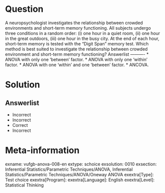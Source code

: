 Question
========

A neuropsychologist investigates the relationship between crowded environments and short-term memory functioning. All subjects undergo three conditions in a random order: (i) one hour in a quiet room, (ii) one hour in the great outdoors, (iii) one hour in the busy city. At the end of each hour, short-term memory is tested with the "Digit Span" memory test. Which method is best suited to investigate the relationship between crowded environment and short-term memory functioning? 
Answerlist
----------
* ANOVA with only one 'between' factor.
* ANOVA with only one 'within' factor.
* ANOVA with one 'within' and one 'between' factor.
* ANCOVA.

Solution
========

Answerlist
----------
* Incorrect
* Incorrect
* Correct
* Incorrect

Meta-information
================
exname: vufgb-anova-008-en
extype: schoice
exsolution: 0010
exsection: Inferential Statistics/Parametric Techniques/ANOVA, Inferential Statistics/Parametric Techniques/ANOVA/Oneway ANOVA
exextra[Type]: Test choice
exextra[Program]: 
exextra[Language]: English
exextra[Level]: Statistical Thinking

